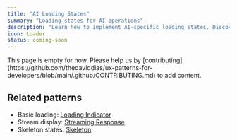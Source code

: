 ```yaml
---
title: "AI Loading States"
summary: "Loading states for AI operations"
description: "Learn how to implement AI-specific loading states. Discover best practices for thinking animations, progress indicators, and stream initialization."
icon: Loader
status: coming-soon
---
```


<Callout type="warning">
  This page is empty for now. Please help us by
  [contributing](https://github.com/thedaviddias/ux-patterns-for-developers/blob/main/.github/CONTRIBUTING.md)
  to add content.
</Callout>

## Related patterns

- Basic loading: [Loading Indicator](/patterns/user-feedback/loading-indicator)
- Stream display: [Streaming Response](/patterns/ai-intelligence/streaming-response)
- Skeleton states: [Skeleton](/patterns/user-feedback/skeleton)
